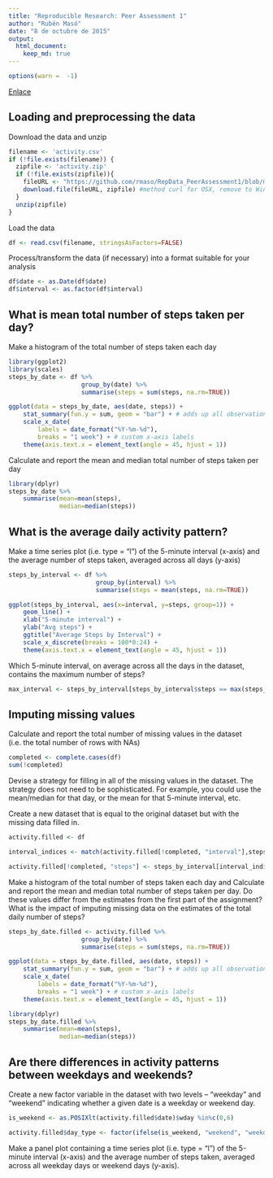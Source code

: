 ```yaml
---
title: "Reproducible Research: Peer Assessment 1"
author: "Rubén Masó"
date: "8 de octubre de 2015"
output:
  html_document:
    keep_md: true
---
```

```r
options(warn =  -1)
```

[Enlace](https://github.com/earino/RepData_PeerAssessment1/blob/master/PA1_template.Rmd)


## Loading and preprocessing the data
Download the data and unzip
```r
filename <- 'activity.csv'
if (!file.exists(filename)) { 
  zipfile <- 'activity.zip'
  if (!file.exists(zipfile)){
    fileURL <- "https://github.com/rmaso/RepData_PeerAssessment1/blob/master/activity.zip"
    download.file(fileURL, zipfile) #method curl for OSX, remove to Windows OS
  }  
  unzip(zipfile) 
}
```

Load the data
```r
df <- read.csv(filename, stringsAsFactors=FALSE)
```

Process/transform the data (if necessary) into a format suitable for your analysis
```r
df$date <- as.Date(df$date)
df$interval <- as.factor(df$interval)
```


## What is mean total number of steps taken per day?
Make a histogram of the total number of steps taken each day
```r
library(ggplot2)
library(scales)
steps_by_date <- df %>% 
                    group_by(date) %>%
                    summarise(steps = sum(steps, na.rm=TRUE))

ggplot(data = steps_by_date, aes(date, steps)) +
    stat_summary(fun.y = sum, geom = "bar") + # adds up all observations for the month
    scale_x_date(
        labels = date_format("%Y-%m-%d"),
        breaks = "1 week") + # custom x-axis labels
    theme(axis.text.x = element_text(angle = 45, hjust = 1))
```
  
Calculate and report the mean and median total number of steps taken per day
```r
library(dplyr)
steps_by_date %>%
    summarise(mean=mean(steps),
              median=median(steps))
```

## What is the average daily activity pattern?
Make a time series plot (i.e. type = "l") of the 5-minute interval (x-axis) and the average number of steps taken, averaged across all days (y-axis)
```r
steps_by_interval <- df %>% 
                        group_by(interval) %>%
                        summarise(steps = mean(steps, na.rm=TRUE))

ggplot(steps_by_interval, aes(x=interval, y=steps, group=1)) +
    geom_line() + 
    xlab("5-minute interval") + 
    ylab("Avg steps") + 
    ggtitle("Average Steps by Interval") +
    scale_x_discrete(breaks = 100*0:24) +
    theme(axis.text.x = element_text(angle = 45, hjust = 1))  

```

Which 5-minute interval, on average across all the days in the dataset, contains the maximum number of steps?
```r
max_interval <- steps_by_interval[steps_by_interval$steps == max(steps_by_interval$steps),]
```


## Imputing missing values
Calculate and report the total number of missing values in the dataset (i.e. the total number of rows with NAs)
```r
completed <- complete.cases(df)
sum(!completed)

```


Devise a strategy for filling in all of the missing values in the dataset. The strategy does not need to be sophisticated. For example, you could use the mean/median for that day, or the mean for that 5-minute interval, etc.

Create a new dataset that is equal to the original dataset but with the missing data filled in.
```r
activity.filled <- df

interval_indices <- match(activity.filled[!completed, "interval"],steps_by_interval$interval)

activity.filled[!completed, "steps"] <- steps_by_interval[interval_indices, "steps"]

```


Make a histogram of the total number of steps taken each day and Calculate and report the mean and median total number of steps taken per day. Do these values differ from the estimates from the first part of the assignment? What is the impact of imputing missing data on the estimates of the total daily number of steps?
```r
steps_by_date.filled <- activity.filled %>% 
                    group_by(date) %>%
                    summarise(steps = sum(steps, na.rm=TRUE))

ggplot(data = steps_by_date.filled, aes(date, steps)) +
    stat_summary(fun.y = sum, geom = "bar") + # adds up all observations for the month
    scale_x_date(
        labels = date_format("%Y-%m-%d"),
        breaks = "1 week") + # custom x-axis labels
    theme(axis.text.x = element_text(angle = 45, hjust = 1))

```

```r
library(dplyr)
steps_by_date.filled %>%
    summarise(mean=mean(steps),
              median=median(steps))
```


## Are there differences in activity patterns between weekdays and weekends?

Create a new factor variable in the dataset with two levels -- "weekday" and "weekend" indicating whether a given date is a weekday or weekend day.

```r


is_weekend <- as.POSIXlt(activity.filled$date)$wday %in%c(0,6)

activity.filled$day_type <- factor(ifelse(is_weekend, "weekend", "weekday"))

```


Make a panel plot containing a time series plot (i.e. type = "l") of the 5-minute interval (x-axis) and the average number of steps taken, averaged across all weekday days or weekend days (y-axis).
